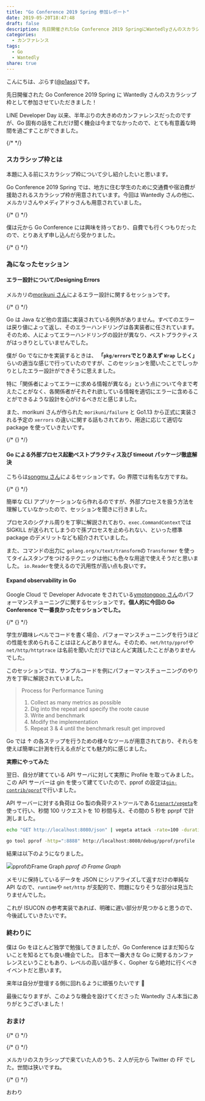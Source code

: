 ```yaml
---
title: "Go Conference 2019 Spring 参加レポート"
date: 2019-05-20T18:47:48
draft: false
description: 先日開催されたGo Conference 2019 SpringにWantedlyさんのスカラシップ枠として参加し、Goに関する話をたくさん聞くことが出来ました。
categories:
  - カンファレンス
tags:
  - Go
  - Wantedly
share: true
---
```


こんにちは、ぷらす([@p1ass](https://twitter.com/p1ass))です。

先日開催された Go Conference 2019 Spring に Wantedly さんのスカラシップ枠として参加させていただきました！

LINE Developer Day 以来、半年ぶりの大きめのカンファレンスだったのですが、Go 固有の話をこれだけ聞く機会は今までなかったので、とても有意義な時間を過ごすことができました。

{/* <!--more--> */}

### スカラシップ枠とは

本題に入る前にスカラシップ枠について少し紹介したいと思います。

Go Conference 2019 Spring では、地方に住む学生のために交通費や宿泊費が援助されるスカラシップ枠が用意されています。今回は Wantedly さんの他に、メルカリさんやメディアドゥさんも用意されていました。

{/* {<ex-link url="https://gocon.connpass.com/event/124530" >} */}

僕は元から Go Conference には興味を持っており、自費でも行くつもりだったので、とりあえず申し込んだら受かりました。

{/* {<ex-link url="https://www.wantedly.com/projects/302608" >} */}

### 為になったセッション

#### エラー設計について/Designing Errors

メルカリの[morikuni さん](https://twitter.com/inukirom)によるエラー設計に関するセッションです。

{/* {<ex-link url="https://docs.google.com/presentation/d/1JIdZ4IVW2D3kEFUtWSvHNes3r3ykojGuUAQAnhmEVs0/edit#slide=id.g4204ea1550_1_336" >} */}

Go は Java など他の言語に実装されている例外がありません。すべてのエラーは戻り値によって返し、そのエラーハンドリングは各実装者に任されています。そのため、人によってエラーハンドリングの設計が異なり、ベストプラクティスがはっきりとしていませんでした。

僕が Go でなにかを実装するときは、 **「`pkg/errors`でとりあえず `Wrap` しとく」** らいの適当な感じで行っていたのですが、このセッションを聞いたことでしっかりとしたエラー設計ができそうに思えました。

特に「関係者によってエラーに求める情報が異なる」という点について今まで考えたことがなく、各関係者がそれぞれ欲している情報を適切にエラーに含めることができるような設計を心がけるべきだと感じました。

また、morikuni さんが作られた `morikuni/failure` と Go1.13 から正式に実装される予定の `xerrors` の違いに関する話もされており、用途に応じて適切な package を使っていきたいです。

{/* {<ex-link url="https://github.com/morikuni/failure" >} */}

#### Go による外部プロセス起動ベストプラクティス及び timeout パッケージ徹底解決

こちらは[songmu さん](https://twitter.com/songmu)によるセッションです。Go 界隈では有名な方ですね。

{/* {<ex-link url="http://songmu.github.io/slides/gocon2019-spring" >} */}

簡単な CLI アプリケーションなら作れるのですが、外部プロセスを扱う方法を理解していなかったので、セッションを聞きに行きました。

プロセスのシグナル周りを丁寧に解説されており、`exec.CommandContext`では SIGKILL が送られてしまうので孫プロセスを止められない、といった標準 package のデメリットなども紹介されていました。

また、コマンドの出力に `golang.org/x/text/transform`の `Transformer` を使ってタイムスタンプをつけるテクニックは他にも色々な用途で使えそうだと思いました。
`io.Reader`を使えるので汎用性が高い点も良いです。

#### Expand observability in Go

Google Cloud で Developer Advocate をされている[ymotongpoo さん](https://twitter.com/ymotongpoo)のパフォーマンスチューニングに関するセッションです。**個人的に今回の Go Conference で一番良かったセッションでした。**

{/* {<ex-link url="https://docs.google.com/presentation/d/e/2PACX-1vRiua4UZzSEGuS-IIHLjwEA9VpQda8eo_z59AYSd5z8oFm7t5cjM6Jrxh3XqMLjQ6dM13WBtUd7IEH7/pub?slide=id.g405a9dc47b_0_0" >} */}

学生が趣味レベルでコードを書く場合、パフォーマンスチューニングを行うほどの性能を求められることはほとんどありません。そのため、`net/http/pprof`や `net/http/httptrace` は名前を聞いただけでほとんど実践したことがありませんでした。

このセッションでは、サンプルコードを例にパフォーマンスチューニングのやり方を丁寧に解説されていました。

> Process for Performance Tuning
>
> 1. Collect as many metrics as possible
> 2. Dig into the repeat and specify the roote cause
> 3. Write and benchmark
> 4. Modify the implementation
> 5. Repeat 3 & 4 until the benchmark result get improved

Go では ↑ の各ステップを行うための様々なツールが用意されており、それらを使えば簡単に計測を行える点がとても魅力的に感じました。

**実際にやってみた**

翌日、自分が建てている API サーバに対して実際に Profile を取ってみました。
この API サーバーは gin を使って建てていたので、pprof の設定は[`gin-contrib/pprof`](https://github.com/gin-contrib/pprof)で行いました。

API サーバーに対する負荷は Go 製の負荷テストツールである[`tsenart/vegeta`](https://github.com/tsenart/vegeta)を使って行い、秒間 100 リクエストを 10 秒間与え、その間の 5 秒を pprpf で計測しました。

```bash
echo "GET http://localhost:8080/json" | vegeta attack -rate=100 -duration=10s | tee result.bin
```

```bash
go tool pprof -http=":8888" http://localhost:8080/debug/pprof/profile
```

結果は以下のようになりました。

![pprofのFrame Graph](./pprof.png)
_pprof の Frame Graph_

メモリに保持しているデータを JSON にシリアライズして返すだけの単純な API なので、`runtime`や `net/http` が支配的で、問題になりそうな部分は見当たりませんでした。

これが ISUCON の参考実装であれば、明確に遅い部分が見つかると思うので、今後試していきたいです。

### 終わりに

僕は Go をほとんど独学で勉強してきましたが、Go Conference はまだ知らないことを知るとても良い機会でした。
日本で一番大きな Go に関するカンファレンスということもあり、レベルの高い話が多く、Gopher なら絶対に行くべきイベントだと思います。

来年は自分が登壇する側に回れるように頑張りたいです 💪

最後になりますが、このような機会を設けてくださった Wantedly さん本当にありがとうございました！

### おまけ

{/* {<twitter url="https://twitter.com/p1ass/status/1129568723424096256" >} */}

{/* {<twitter url="https://twitter.com/p1ass/status/1129581700835504128" >} */}

メルカリのスカラシップで来ていた人のうち、2 人が元から Twitter の FF でした。世間は狭いですね。

{/* {<twitter url="https://twitter.com/p1ass/status/1129532777244741632" >} */}

おわり

```

```
